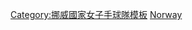 {{国家排球队
 | bg        = #d81e05
 | fg        = white
 | bordercolor= #203060
 | country   = NOR
 | team link = 挪威國家女子手球隊
 | title     = 挪威
 | name      = 2013年世界女子手球錦標賽挪威國家女子手球隊
 | comp      = 2013年世界女子手球錦標賽挪威國家女子手球隊 - 第5名 
 | comp link = 2013年世界女子手球錦標賽
 | p2        = [[Mari Molid|Molid]]
 | p4        = [[Stine Bredal Oftedal|Oftedal]]
 | p5        = [[艾达·阿尔斯塔德|阿尔斯塔德]] 
 | p6        = [[海伊迪·勒克|勒克]]
 | p7        = [[通耶·内斯特沃尔|内斯特沃尔]]
 | p8        = [[卡罗利妮·迪勒·布雷旺|布雷旺]]
 | p9        = [[Isabel Blanco|Blanco]]
 | p11       = [[Anja Hammerseng-Edin|Edin]]
 | p12       = [[Silje Solberg|Solberg]] (GK)
 | p15       = [[琳·约鲁姆·苏兰|苏兰]] 
 | p16       = [[卡特琳·伦德·哈拉尔德森|哈拉尔德森]] (GK)
 | p17       = [[Veronica Kristiansen|Kristiansen]]
 | p18       = [[琳-克丽斯廷·里格尔胡特·科伦|科伦]] 
 | p22       = [[Nora Mørk|Mørk]] 
 | p23       = [[卡米拉·哈瑞姆|哈瑞姆]] 
 | p24       = [[Sanna Solberg|Solberg]] 
 | coach     = [[托尔·埃尔格森|埃尔格森]]
}}<noinclude>
{{collapsible option}}
[[Category:挪威國家女子手球隊模板]]
[[Category:2013年世界女子手球錦標賽隊伍模板|Norway]]
</noinclude>